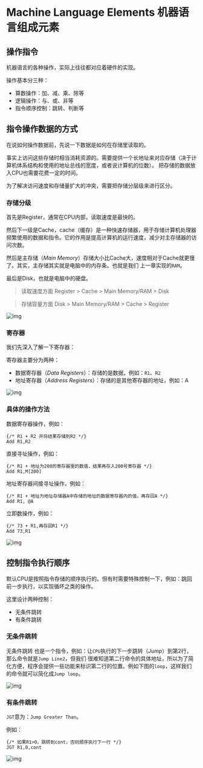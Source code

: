 # Machine Language Elements 机器语言组成元素

## 操作指令

机器语言的各种操作，实际上往往都对应着硬件的实现。

操作基本分三种：

- 算数操作：加、减、乘、除等
- 逻辑操作：与、或、非等
- 指令顺序控制：跳转、判断等

## 指令操作数据的方式

在说如何操作数据前，先说一下数据是如何在存储里读取的。

事实上访问这些存储时相当消耗资源的。需要提供一个长地址来对应存储（决于计算机体系结构和使用的地址总线的宽度，或者说计算机的位数）。
把存储的数据放入CPU也需要花费一定的时间。

为了解决访问速度和存储量扩大的冲突，需要把存储分层级来进行区分。

### 存储分级

首先是Register，通常在CPU内部，读取速度是最快的。

然后下一级是Cache，cache（缓存）是一种快速存储器，用于存储计算机处理器频繁使用的数据和指令。它的作用是提高计算机的运行速度，减少对主存储器的访问次数。

然后是主存储（*Main Memory*）存储大小比Cache大，速度相对于Cache就更慢了。其实，主存储其实就是电脑中的内存条。也就是我们
上一章实现的`RAM`。

最后是Disk，也就是电脑中的硬盘。

> 读取速度方面 Register > Cache > Main Memory/RAM > Disk

> 存储容量方面 Disk > Main Memory/RAM > Cache > Register

![img](https://files.catbox.moe/iiv9so.png)

### 寄存器

我们先深入了解一下寄存器：

寄存器主要分为两种：

- 数据寄存器（*Data Registers*）：存储的是数据，例如：`R1`、`R2`
- 地址寄存器（*Address Registers*）：存储的是其他寄存器的地址，例如：A

![img](https://files.catbox.moe/fmtdfp.png)

### 具体的操作方法

数据寄存器操作，例如：

```Hack
{/* R1 + R2 并将结果存储到R2 */}
Add R1,R2
```

直接寻址操作，例如：

```Hack
{/* R1 + 地址为200的寄存器里的数值，结果再存入200号寄存器 */}
Add R1,M[200]
```
地址寄存器间接寻址操作，例如：

```Hack
{/* R1 + 地址为地址存储器A中存储的地址的数据寄存器内的值，再存回A */}
Add R1, @A
```

立即数操作，例如：

```Hack
{/* 73 + R1,再存回R1 */} 
Add 73,R1
```
![img](https://files.catbox.moe/qym69n.png)

## 控制指令执行顺序

默认CPU是按照指令存储的顺序执行的。但有时需要特殊控制一下，例如：跳回前一步执行，以实现循坏之类的操作。

这里设计两种控制：

- 无条件跳转
- 有条件跳转

### 无条件跳转

无条件跳转 也是一个指令，例如：让`CPU`执行的下一步跳转（*Jump*）到第2行，那么命令就是`Jump Line2`，但我们
很难知道第二行命令的具体地址，所以为了简化方便，程序会提供一些功能来标识第二行的位置。例如下图的`loop`，这样我们
的命令就可以简化成`Jump loop`。

![img](https://files.catbox.moe/p80shb.png)

### 有条件跳转

`JGT`意为：`Jump Greater Than`。

例如：

```hack
{/* 如果R1>0，跳转到cont，否则顺序执行下一行 */}
JGT R1,0,cont
```

![img](https://files.catbox.moe/d52hhm.png)
